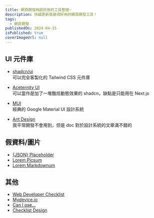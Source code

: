 ```yaml
---
title: 網頁開發時超好用的工具整理✨
description: 持續更新我覺得好用的網頁開發工具！
tags:
  - 網頁開發
publishedOn: 2024-04-15
isPublished: true
coverImageUrl: null
---
```


## UI 元件庫

- [shadcn/ui](https://ui.shadcn.com/)<br />
  可以完全客製化的 Tailwind CSS 元件庫

- [Aceternity UI](https://ui.aceternity.com/)<br />
  可以當作是加了一堆酷炫動態效果的 shadcn，缺點是只能用在 Next.js

- [MUI](https://mui.com/material-ui/all-components/)<br />
  經典的 Google Material UI 設計系統

- [Ant Design](https://ant.design/components/overview-cn/)<br />
  我平常開發不會用到，但是 doc 對於設計系統的文章滿不錯的

## 假資料/圖片

- [\{JSON\} Placeholder](https://jsonplaceholder.typicode.com/)
- [Lorem Picsum](https://picsum.photos/)
- [Lorem Markdownum](https://jaspervdj.be/lorem-markdownum/)

## 其他

- [Web Developer Checklist](https://www.toptal.com/developers/webdevchecklist)
- [Mydevice.io](https://www.mydevice.io/)
- [Can I use...](https://caniuse.com/)
- [Checklist Design](https://www.checklist.design/)
